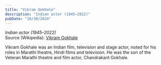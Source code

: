```yaml
---
title: "Vikram Gokhale"
description: "Indian actor (1945–2022)"
pubDate: "10/30/2024"
---
```


*Indian actor (1945–2022)*  
Source (Wikipedia): [Vikram Gokhale][1]

Vikram Gokhale was an Indian film, television and stage actor, noted for his roles in Marathi theatre, Hindi films and television. He was the son of the Veteran Marathi theatre and film actor, Chandrakant Gokhale.

[1]: https://en.wikipedia.org/wiki/Vikram_Gokhale
